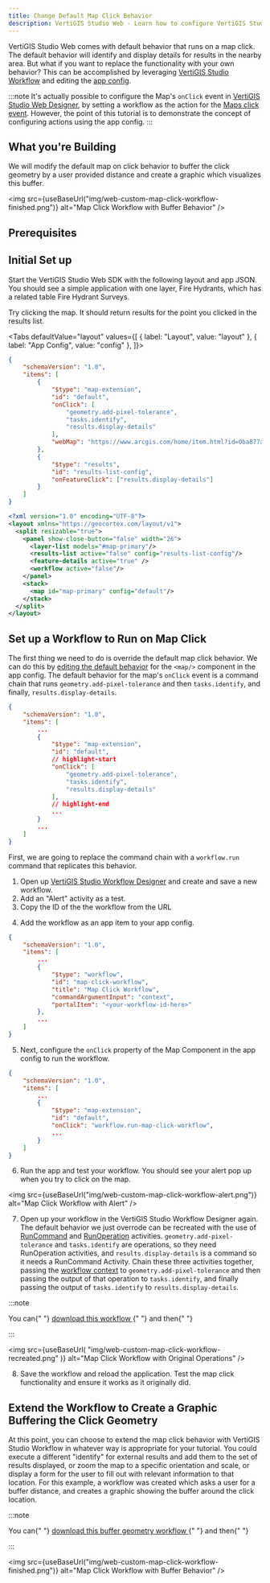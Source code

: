 ```yaml
---
title: Change Default Map Click Behavior
description: VertiGIS Studio Web - Learn how to configure VertiGIS Studio Web to change the default map click behavior
---
```



VertiGIS Studio Web comes with default behavior that runs on a map click. The default behavior will identify and display details for results in the nearby area. But what if you want to replace the functionality with your own behavior? This can be accomplished by leveraging [VertiGIS Studio Workflow](https://apps.geocortex.com/workflow/designer/) and editing the [app config](configuration-app-config-getting-started.mdx).

:::note
It's actually possible to configure the Map's `onClick` event in [VertiGIS Studio Web Designer](https://apps.geocortex.com/webviewer/designer/), by setting a workflow as the action for the [Maps click event](https://docs.geocortex.com/webviewer/latest/admin-help/Default.htm#gwv/component-settings.htm%3FTocPath%3DConfiguration%7CComponent%2520Settings%7C_____0). However, the point of this tutorial is to demonstrate the concept of configuring actions using the app config.
:::

## What you're Building

We will modify the default map on click behavior to buffer the click geometry by a user provided distance and create a graphic which visualizes this buffer.

<img
    src={useBaseUrl("img/web-custom-map-click-workflow-finished.png")}
    alt="Map Click Workflow with Buffer Behavior"
/>

## Prerequisites

<PrereqsLayoutConfigEditingSnippet />

## Initial Set up

Start the VertiGIS Studio Web SDK with the following layout and app JSON. You should see a simple application with one layer, Fire Hydrants, which has a related table Fire Hydrant Surveys.

Try clicking the map. It should return results for the point you clicked in the results list.

<Tabs
  defaultValue="layout"
  values={[
    { label: "Layout", value: "layout" },
    { label: "App Config", value: "config" },
  ]}>
<TabItem value="config">

```json title="app/app.json"
{
    "schemaVersion": "1.0",
    "items": [
        {
            "$type": "map-extension",
            "id": "default",
            "onClick": [
                "geometry.add-pixel-tolerance",
                "tasks.identify",
                "results.display-details"
            ],
            "webMap": "https://www.arcgis.com/home/item.html?id=0ba877a4185448cb832af9a661031e31"
        },
        {
            "$type": "results",
            "id": "results-list-config",
            "onFeatureClick": ["results.display-details"]
        }
    ]
}
```

</TabItem>
<TabItem value="layout">

```xml title="app/layout.xml"
<?xml version="1.0" encoding="UTF-8"?>
<layout xmlns="https://geocortex.com/layout/v1">
  <split resizable="true">
    <panel show-close-button="false" width="26">
      <layer-list models="#map-primary"/>
      <results-list active="false" config="results-list-config"/>
      <feature-details active="true" />
      <workflow active="false"/>
    </panel>
    <stack>
      <map id="map-primary" config="default"/>
    </stack>
  </split>
</layout>
```

</TabItem>
</Tabs>

## Set up a Workflow to Run on Map Click

The first thing we need to do is override the default map click behavior. We can do this by [editing the default behavior](tutorial-change-default-behavior.mdx) for the `<map/>` component in the app config. The default behavior for the map's `onClick` event is a command chain that runs `geometry.add-pixel-tolerance` and then `tasks.identify`, and finally, `results.display-details`.

```json
{
    "schemaVersion": "1.0",
    "items": [
        ...
        {
            "$type": "map-extension",
            "id": "default",
            // highlight-start
            "onClick": [
                "geometry.add-pixel-tolerance",
                "tasks.identify",
                "results.display-details"
            ],
            // highlight-end
            ...
        }
        ...
    ]
}
```

First, we are going to replace the command chain with a `workflow.run` command that replicates this behavior.

1. Open up [VertiGIS Studio Workflow Designer](https://apps.geocortex.com/workflow/designer/) and create and save a new workflow.
2. Add an "Alert" activity as a test.
3. Copy the ID of the the workflow from the URL

<WorkflowUrlSnippet />

4. Add the workflow as an app item to your app config.

```json
{
    "schemaVersion": "1.0",
    "items": [
        ...
        {
            "$type": "workflow",
            "id": "map-click-workflow",
            "title": "Map Click Workflow",
            "commandArgumentInput": "context",
            "portalItem": "<your-workflow-id-here>"
        },
        ...
    ]
}
```

5. Next, configure the `onClick` property of the Map Component in the app config to run the workflow.

```json
{
    "schemaVersion": "1.0",
    "items": [
        ...
        {
            "$type": "map-extension",
            "id": "default",
            "onClick": "workflow.run-map-click-workflow",
            ...
        }
    ]
}
```

6. Run the app and test your workflow. You should see your alert pop up when you try to click on the map.

<img
    src={useBaseUrl("img/web-custom-map-click-workflow-alert.png")}
    alt="Map Click Workflow with Alert"
/>

7. Open up your workflow in the VertiGIS Studio Workflow Designer again. The default behavior we just overrode can be recreated with the use of [RunCommand](https://docs.geocortex.com/workflow/latest/help/Default.htm#wf5/help/activities/run-command.htm%3FTocPath%3DActivities%7CActivity%2520Reference%7C_____169) and [RunOperation](https://docs.geocortex.com/workflow/latest/help/Default.htm#wf5/help/activities/run-operation.htm%3FTocPath%3DActivities%7CActivity%2520Reference%7C_____173) activities. `geometry.add-pixel-tolerance` and `tasks.identify` are operations, so they need RunOperation activities, and `results.display-details` is a command so it needs a RunCommand Activity. Chain these three activities together, passing the [workflow context](https://docs.geocortex.com/webviewer/latest/admin-help/Default.htm#gwv/add-a-workflow-to-an-app.htm#use-the-menu-context-as-a-workflow-input%3FTocPath%3DConfiguration%7CAdd%2520a%2520Workflow%2520to%2520an%2520App%7C_____4) to `geometry.add-pixel-tolerance` and then passing the output of that operation to `tasks.identify`, and finally passing the output of `tasks.identify` to `results.display-details`.

:::note

<p>
    You can{" "}
    <a
        href={useBaseUrl(
            "workflows/web-map-click-behavior-recreated.json"
        )}
        download="map-click-behavior-recreated.json"
        target="_blank"
    >
        download this workflow
    </a>{" "}
    and then{" "}
    <a
        href="https://docs.geocortex.com/workflow/latest/help/Default.htm#wf5/help/import-export-workflows.htm"
        target="_blank"
    >
    </a>
</p>
:::

<img
    src={useBaseUrl(
        "img/web-custom-map-click-workflow-recreated.png"
    )}
    alt="Map Click Workflow with Original Operations"
/>

8. Save the workflow and reload the application. Test the map click functionality and ensure it works as it originally did.

## Extend the Workflow to Create a Graphic Buffering the Click Geometry

At this point, you can choose to extend the map click behavior with VertiGIS Studio Workflow in whatever way is appropriate for your tutorial. You could execute a different "identify" for external results and add them to the set of results displayed, or zoom the map to a specific orientation and scale, or display a form for the user to fill out with relevant information to that location. For this example, a workflow was created which asks a user for a buffer distance, and creates a graphic showing the buffer around the click location.

:::note

<p>
    You can{" "}
    <a
        href={useBaseUrl(
            "workflows/web-map-click-behavior-buffer.json"
        )}
        download="map-click-behavior-buffer.json"
        target="_blank"
    >
        download this buffer geometry workflow
    </a>{" "}
    and then{" "}
    <a
        href="https://docs.geocortex.com/workflow/latest/help/Default.htm#wf5/help/import-export-workflows.htm"
        target="_blank"
    >
    </a>
</p>
:::

<img
    src={useBaseUrl("img/web-custom-map-click-workflow-finished.png")}
    alt="Map Click Workflow with Buffer Behavior"
/>
